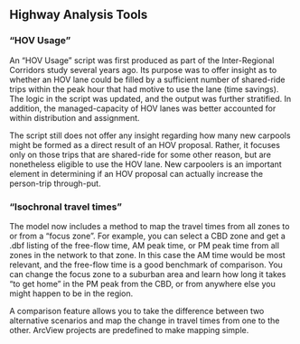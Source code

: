 ## Highway Analysis Tools
### "HOV Usage"
An “HOV Usage” script was first produced as part of the Inter-Regional Corridors study several years ago.  Its purpose was to offer insight as to whether an HOV lane could be filled by a sufficient number of shared-ride trips within the peak hour that had motive to use the lane (time savings).  The logic in the script was updated, and the output was further stratified.  In addition, the managed-capacity of HOV lanes was better accounted for within distribution and assignment.

The script still does not offer any insight regarding how many new carpools might be formed as a direct result of an HOV proposal.  Rather, it focuses only on those trips that are shared-ride for some other reason, but are nonetheless eligible to use the HOV lane.  New carpoolers is an important element in determining if an HOV proposal can actually increase the person-trip through-put.

### “Isochronal travel times”
The model now includes a method to map the travel times from all zones to or from a “focus zone”.  For example, you can select a CBD zone and get a .dbf listing of the free-flow time, AM peak time, or PM peak time from all zones in the network to that zone.  In this case the AM time would be most relevant, and the free-flow time is a good benchmark of comparison.  You can change the focus zone to a suburban area and learn how long it takes “to get home” in the PM peak from the CBD, or from anywhere else you might happen to be in the region.

A comparison feature allows you to take the difference between two alternative scenarios and map the change in travel times from one to the other.  ArcView projects are predefined to make mapping simple.

